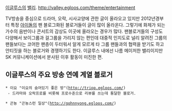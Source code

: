 [[이글루스]]의 [[밸리]]. [[http://valley.egloos.com/theme/entertainment]]

TV방송을 중심으로 드라마, 오락, 시사교양에 관한 글이 올라오고 있지만 2012년경부터 특정 [[아이돌]]의 팬 블로그화된 블로거들이 글이 많이 올라온다. 그렇기에 화제가 되는 가수의 음반이나 콘서트의 감상도 이곳에 올라오는 경우가 많다. 팬블로거들의 구성도 다양해서 보이그룹과 걸그룹을 가리지 않는 편인데 대중적 인지도로 널리 알려진 그룹의 팬들보다는 코어한 팬층이 두터워서 알게 모르게 타 그룹 팬들과의 협력을 받기도 하고 안티짓을 하는 블로거와 경쟁하기도 한다. 이글루스 내에선 나름 메이저한 밸리이지만 SK 커뮤니케이션에서 분사된 이후 활동이 미진한 편.


== 이글루스의 주요 방송 연예 계열 블로거 ==

 * 이요 "이요의 숨어있기 좋은 방"([[http://tripp.egloos.com/]])
  - 드라마와 오락프로를 비롯해 프로수준으로 리뷰를 쓰는데 통달한 블로거.

 * 곤뇽 "곤뇽스런 일상"([[http://gohnnyong.egloos.com/]])
